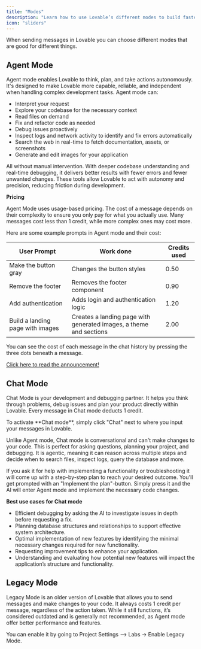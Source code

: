 ```yaml
---
title: "Modes"
description: "Learn how to use Lovable’s different modes to build faster and smarter."
icon: "sliders"
---
```


When sending messages in Lovable you can choose different modes that are good for different things. 

## Agent Mode

Agent mode enables Lovable to think, plan, and take actions autonomously. It's designed to make Lovable more capable, reliable, and independent when handling complex development tasks. 
Agent mode can:
- Interpret your request
- Explore your codebase for the necessary context
- Read files on demand
- Fix and refactor code as needed
- Debug issues proactively
- Inspect logs and network activity to identify and fix errors automatically
- Search the web in real-time to fetch documentation, assets, or screenshots
- Generate and edit images for your application

All without manual intervention. With deeper codebase understanding and real-time debugging, it delivers better results with fewer errors and fewer unwanted changes. 
These tools allow Lovable to act with autonomy and precision, reducing friction during development.

**Pricing**

Agent Mode uses usage-based pricing. The cost of a message depends on their complexity to ensure you only pay for what you actually use. 
Many messages cost less than 1 credit, while more complex ones may cost more. 

Here are some example prompts in Agent mode and their cost:

| User Prompt                        | Work done                                                         |  Credits used      |
| ---------------------------------- | ----------------------------------------------------------------- | ------------------ |
| Make the button gray               | Changes the button styles                                         | 0.50               |
| Remove the footer                  | Removes the footer component                                      | 0.90               |
| Add authentication                 | Adds login and authentication logic                               | 1.20               |
| Build a landing page with images   | Creates a landing page with generated images, a theme and sections| 2.00               |

<Card title="View credits used" img="/assets/features/images/view-credits-on-message-agent.png">
You can see the cost of each message in the chat history by pressing the three dots beneath a message.
</Card>

[Click here to read the announcement!](https://lovable.dev/blog/agent-mode-beta)

## Chat Mode

Chat Mode is your development and debugging partner. It helps you think through problems, debug issues and plan your product directly within Lovable. 
Every message in Chat mode deducts 1 credit. 

<Card title="Activate Chat mode" img="/assets/features/images/chat-mode-edit.png">
  To activate **Chat mode**, simply click "Chat" next to where you input your messages in Lovable. 
</Card>

Unlike Agent mode, Chat mode is conversational and can't make changes to your code. This is perfect for asking questions, planning your project, and debugging. 
It is agentic, meaning it can reason across multiple steps and decide when to search files, inspect logs, query the database and more. 

If you ask it for help with implementing a functionality or troubleshooting it will come up with a step-by-step plan to reach your desired outcome.
You'll get prompted with an "Implement the plan"-button. Simply press it and the AI will enter Agent mode and implement the necessary code changes. 

**Best use cases for Chat mode**

- Efficient debugging by asking the AI to investigate issues in depth before requesting a fix.
- Planning database structures and relationships to support effective system architecture.
- Optimal implementation of new features by identifying the minimal necessary changes required for new functionality.
- Requesting improvement tips to enhance your application. 
- Understanding and evaluating how potential new features will impact the application’s structure and functionality. 

## Legacy Mode

Legacy Mode is an older version of Lovable that allows you to send messages and make changes to your code.
It always costs 1 credit per message, regardless of the action taken. 
While it still functions, it’s considered outdated and is generally not recommended, as Agent mode offer better performance and features.

You can enable it by going to Project Settings –> Labs -> Enable Legacy Mode.


